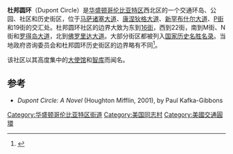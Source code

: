 {{Infobox NRHP
| name = 杜邦圆环历史街区
| nrhp_type = hd   
| nocat = yes
| image = Dupont Circle fountain - facing southwest.JPG
| district_map = Dupont Circle Map.pdf
| latitude = 38.90962
| longitude = -77.04341
| architect = 米德麦金和怀特;卡雷尔和黑斯廷斯
| architecture = 19世纪末和20世纪复兴，安妮女王，罗马式
| area = {{convert|170|acre}}
| added =1978年7月21日
| increase1 = 1985年2月6日
| increase2 = 2005年6月10日
| refnum = 78003056
}}
'''杜邦圆环'''（Dupont Circle）是[[华盛顿哥伦比亚特区|华盛顿哥伦比亚特区]]西北区的一个交通环岛、公园、社区和历史街区，位于[[马萨诸塞大道|马萨诸塞大道]]、[[康涅狄格大道|康涅狄格大道]]、[[新罕布什尔大道|新罕布什尔大道]]、[[P街|P街]]和19街的交汇处。杜邦圆环社区的边界大致为东到[[16街|16街]]，西到22街，南到M街、N街和[[罗德岛大道|罗得岛大道]]，北到[[佛罗里达大道|佛罗里达大道]]。大部分街区都被列入[[國家史蹟名錄|国家历史名胜名录]]。当地政府咨询委员会和杜邦圆环历史街区的边界略有不同<ref name=dchd>{{cite web |url=http://www.nps.gov/nr/travel/wash/dc50.htm |title=Dupont Circle Historic District |accessdate=2008-06-12 |publisher=National Park Service |archive-date=2008-06-03 |archive-url=https://web.archive.org/web/20080603120946/http://www.nps.gov/nr/travel/wash/dc50.htm |dead-url=no }}</ref>。

该社区以其高度集中的[[外交代表機構|大使馆]]和[[智庫|智库]]而闻名。

==参考==
{{reflist|30em}}
* ''Dupont Circle: A Novel'' (Houghton Mifflin, 2001), by Paul Kafka-Gibbons

{{华盛顿哥伦比亚特区街道}}{{华盛顿哥伦比亚特区社区}}
[[Category:华盛顿哥伦比亚特区街道|Category:华盛顿哥伦比亚特区街道]]
[[Category:美国同志村|Category:美国同志村]]
[[Category:美國交通圓環|Category:美國交通圓環]]
{{US-stub}}